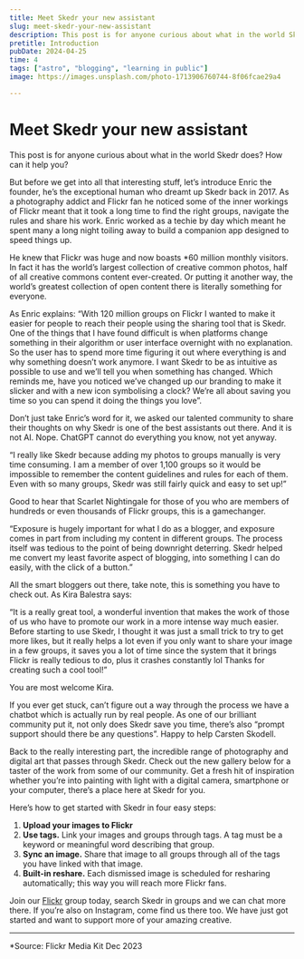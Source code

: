 ```yaml
---
title: Meet Skedr your new assistant
slug: meet-skedr-your-new-assistant
description: This post is for anyone curious about what in the world Skedr does?<br/> How can it help you?
pretitle: Introduction
pubDate: 2024-04-25
time: 4
tags: ["astro", "blogging", "learning in public"]
image: https://images.unsplash.com/photo-1713906760744-8f06fcae29a4

---
```


# Meet Skedr your new assistant

This post is for anyone curious about what in the world Skedr does? How can it help you? 

But before we get into all that interesting stuff, let’s introduce Enric the founder, he’s the exceptional human who dreamt up Skedr back in 2017. As a photography addict and Flickr fan he noticed some of the inner workings of Flickr meant that it took a long time to find the right groups, navigate the rules and share his work. Enric worked as a techie by day which meant he spent many a long night toiling away to build a companion app designed to speed things up. 

He knew that Flickr was huge and now boasts *60 million monthly visitors. In fact it has the world’s largest collection of creative common photos, half of all creative commons content ever-created. Or putting it another way, the world’s greatest collection of open content there is literally something for everyone. 

As Enric explains: 
<Quote  name="Enric Bisbe Gil" description=" - Skedr Founder" url="https://farm66.staticflickr.com/65535/buddyicons/144521588@N08_r.jpg">
“With 120 million groups on Flickr I wanted to make it easier for people to reach their people using the sharing tool that is Skedr. One of the things that I have found difficult is when platforms change something in their algorithm or user interface overnight with no explanation. So the user has to spend more time figuring it out where everything is and why something doesn’t work anymore. I want Skedr to be as intuitive as possible to use and we’ll tell you when something has changed. Which reminds me, have you noticed we’ve changed up our branding to make it slicker and with a new icon symbolising a clock? We’re all about saving you time so you can spend it doing the things you love”. 
</Quote>

Don’t just take Enric’s word for it, we asked our talented community to share their thoughts on why Skedr is one of the best assistants out there. And it is not AI. Nope. ChatGPT cannot do everything you know, not yet anyway. 

<Quote  name="Scarlet Nightingale" description=" - Second Life Resident" url="https://farm66.staticflickr.com/65535/buddyicons/199116444@N06_r.jpg">
“I really like Skedr because adding my photos to groups manually is very time consuming. I am a member of over 1,100 groups so it would be impossible to remember the content guidelines and rules for each of them. Even with so many groups, Skedr was still fairly quick and easy to set up!”
</Quote>


Good to hear that Scarlet Nightingale for those of you who are members of hundreds or even thousands of Flickr groups, this is a gamechanger. 

<Quote  name="The Base of Bad Ideas" description=" - Second Life Blogger" url="https://farm66.staticflickr.com/65535/buddyicons/185247491@N08_r.jpg">
“Exposure is hugely important for what I do as a blogger, and exposure comes in part from including my content in different groups. The process itself was tedious to the point of being downright deterring. Skedr helped me convert my least favorite aspect of blogging, into something I can do easily, with the click of a button.”
</Quote>

All the smart bloggers out there, take note, this is something you have to check out. As Kira Balestra says: 

<Quote  name="Kira Balestra" description=" - Owner and Designer in KiB Designs" url="https://farm66.staticflickr.com/65535/buddyicons/94724949@N06_r.jpg">
“It is a really great tool, a wonderful invention that makes the work of those of us who have to promote our work in a more intense way much easier. Before starting to use Skedr, I thought it was just a small trick to try to get more likes, but it really helps a lot even if you only want to share your image in a few groups, it saves you a lot of time since the system that it brings Flickr is really tedious to do, plus it crashes constantly lol Thanks for creating such a cool tool!”
</Quote>

You are most welcome Kira. 

If you ever get stuck, can’t figure out a way through the process we have a chatbot which is actually run by real people. As one of our brilliant community put it, not only does Skedr save you time, there’s also “prompt support should there be any questions”. Happy to help Carsten Skodell. 

Back to the really interesting part, the incredible range of photography and digital art that passes through Skedr. Check out the new gallery below for a taster of the work from some of our community. Get a fresh hit of inspiration whether you’re into painting with light with a digital camera, smartphone or your computer, there’s a place here at Skedr for you. 

<Gallery client:load />

Here’s how to get started with Skedr in four easy steps:

1. **Upload your images to Flickr**
2. **Use tags.** Link your images and groups through tags. A tag must be a keyword or meaningful word describing that group.
3. **Sync an image.** Share that image to all groups through all of the tags you have linked with that image.
4. **Built-in reshare.** Each dismissed image is scheduled for resharing automatically; this way you will reach more Flickr fans.

Join our <a href="https://flickr.com">Flickr</a> group today, search Skedr in groups and we can chat more there. If you’re also on Instagram, come find us there too. We have just got started and want to support more of your amazing creative.   
___

*Source: Flickr Media Kit Dec 2023